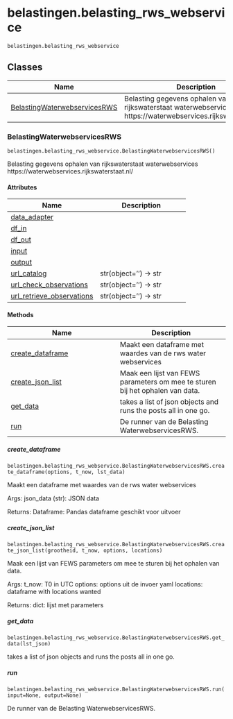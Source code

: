# belastingen.belasting_rws_webservice { #toolbox_continu_inzicht.belastingen.belasting_rws_webservice }

`belastingen.belasting_rws_webservice`



## Classes

| Name | Description |
| --- | --- |
| [BelastingWaterwebservicesRWS](#toolbox_continu_inzicht.belastingen.belasting_rws_webservice.BelastingWaterwebservicesRWS) | Belasting gegevens ophalen van rijkswaterstaat waterwebservices https://waterwebservices.rijkswaterstaat.nl/ |

### BelastingWaterwebservicesRWS { #toolbox_continu_inzicht.belastingen.belasting_rws_webservice.BelastingWaterwebservicesRWS }

`belastingen.belasting_rws_webservice.BelastingWaterwebservicesRWS()`

Belasting gegevens ophalen van rijkswaterstaat waterwebservices https://waterwebservices.rijkswaterstaat.nl/

#### Attributes

| Name | Description |
| --- | --- |
| [data_adapter](#toolbox_continu_inzicht.belastingen.belasting_rws_webservice.BelastingWaterwebservicesRWS.data_adapter) |  |
| [df_in](#toolbox_continu_inzicht.belastingen.belasting_rws_webservice.BelastingWaterwebservicesRWS.df_in) |  |
| [df_out](#toolbox_continu_inzicht.belastingen.belasting_rws_webservice.BelastingWaterwebservicesRWS.df_out) |  |
| [input](#toolbox_continu_inzicht.belastingen.belasting_rws_webservice.BelastingWaterwebservicesRWS.input) |  |
| [output](#toolbox_continu_inzicht.belastingen.belasting_rws_webservice.BelastingWaterwebservicesRWS.output) |  |
| [url_catalog](#toolbox_continu_inzicht.belastingen.belasting_rws_webservice.BelastingWaterwebservicesRWS.url_catalog) | str(object='') -> str |
| [url_check_observations](#toolbox_continu_inzicht.belastingen.belasting_rws_webservice.BelastingWaterwebservicesRWS.url_check_observations) | str(object='') -> str |
| [url_retrieve_observations](#toolbox_continu_inzicht.belastingen.belasting_rws_webservice.BelastingWaterwebservicesRWS.url_retrieve_observations) | str(object='') -> str |

#### Methods

| Name | Description |
| --- | --- |
| [create_dataframe](#toolbox_continu_inzicht.belastingen.belasting_rws_webservice.BelastingWaterwebservicesRWS.create_dataframe) | Maakt een dataframe met waardes van de rws water webservices |
| [create_json_list](#toolbox_continu_inzicht.belastingen.belasting_rws_webservice.BelastingWaterwebservicesRWS.create_json_list) | Maak een lijst van FEWS parameters om mee te sturen bij het ophalen van data. |
| [get_data](#toolbox_continu_inzicht.belastingen.belasting_rws_webservice.BelastingWaterwebservicesRWS.get_data) | takes a list of json objects and runs the posts all in one go. |
| [run](#toolbox_continu_inzicht.belastingen.belasting_rws_webservice.BelastingWaterwebservicesRWS.run) | De runner van de Belasting WaterwebservicesRWS. |

##### create_dataframe { #toolbox_continu_inzicht.belastingen.belasting_rws_webservice.BelastingWaterwebservicesRWS.create_dataframe }

`belastingen.belasting_rws_webservice.BelastingWaterwebservicesRWS.create_dataframe(options, t_now, lst_data)`

Maakt een dataframe met waardes van de rws water webservices

Args:
    json_data (str): JSON data

Returns:
    Dataframe: Pandas dataframe geschikt voor uitvoer

##### create_json_list { #toolbox_continu_inzicht.belastingen.belasting_rws_webservice.BelastingWaterwebservicesRWS.create_json_list }

`belastingen.belasting_rws_webservice.BelastingWaterwebservicesRWS.create_json_list(grootheid, t_now, options, locations)`

Maak een lijst van FEWS parameters om mee te sturen bij het ophalen van data.

Args:
    t_now: T0 in UTC
    options: options uit de invoer yaml
    locations: dataframe with locations wanted

Returns:
    dict: lijst met parameters

##### get_data { #toolbox_continu_inzicht.belastingen.belasting_rws_webservice.BelastingWaterwebservicesRWS.get_data }

`belastingen.belasting_rws_webservice.BelastingWaterwebservicesRWS.get_data(lst_json)`

takes a list of json objects and runs the posts all in one go.

##### run { #toolbox_continu_inzicht.belastingen.belasting_rws_webservice.BelastingWaterwebservicesRWS.run }

`belastingen.belasting_rws_webservice.BelastingWaterwebservicesRWS.run(input=None, output=None)`

De runner van de Belasting WaterwebservicesRWS.
